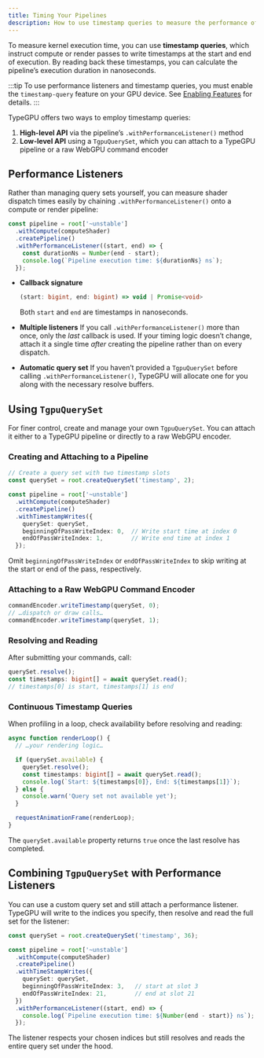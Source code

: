 ```yaml
---
title: Timing Your Pipelines
description: How to use timestamp queries to measure the performance of your pipelines.
---
```


To measure kernel execution time, you can use **timestamp queries**, which instruct compute or render passes to write timestamps at the start and end of execution. By reading back these timestamps, you can calculate the pipeline’s execution duration in nanoseconds.

:::tip
To use performance listeners and timestamp queries, you must enable the `timestamp-query` feature on your GPU device. See [Enabling Features](/TypeGPU/fundamentals/enabling-features) for details.
:::

TypeGPU offers two ways to employ timestamp queries:

1. **High-level API** via the pipeline’s `.withPerformanceListener()` method  
2. **Low-level API** using a `TgpuQuerySet`, which you can attach to a TypeGPU pipeline or a raw WebGPU command encoder

## Performance Listeners

Rather than managing query sets yourself, you can measure shader dispatch times easily by chaining `.withPerformanceListener()` onto a compute or render pipeline:

```ts
const pipeline = root['~unstable']
  .withCompute(computeShader)
  .createPipeline()
  .withPerformanceListener((start, end) => {
    const durationNs = Number(end - start);
    console.log(`Pipeline execution time: ${durationNs} ns`);
  });
````

* **Callback signature**

  ```ts
  (start: bigint, end: bigint) => void | Promise<void>
  ```

  Both `start` and `end` are timestamps in nanoseconds.

* **Multiple listeners**
  If you call `.withPerformanceListener()` more than once, only the *last* callback is used. If your timing logic doesn’t change, attach it a single time *after* creating the pipeline rather than on every dispatch.

* **Automatic query set**
  If you haven’t provided a `TgpuQuerySet` before calling `.withPerformanceListener()`, TypeGPU will allocate one for you along with the necessary resolve buffers.

## Using `TgpuQuerySet`

For finer control, create and manage your own `TgpuQuerySet`. You can attach it either to a TypeGPU pipeline or directly to a raw WebGPU encoder.

### Creating and Attaching to a Pipeline

```ts
// Create a query set with two timestamp slots
const querySet = root.createQuerySet('timestamp', 2);

const pipeline = root['~unstable']
  .withCompute(computeShader)
  .createPipeline()
  .withTimestampWrites({
    querySet: querySet,
    beginningOfPassWriteIndex: 0,  // Write start time at index 0
    endOfPassWriteIndex: 1,        // Write end time at index 1
  });
```

Omit `beginningOfPassWriteIndex` or `endOfPassWriteIndex` to skip writing at the start or end of the pass, respectively.

### Attaching to a Raw WebGPU Command Encoder

```ts
commandEncoder.writeTimestamp(querySet, 0);
// …dispatch or draw calls…
commandEncoder.writeTimestamp(querySet, 1);
```

### Resolving and Reading

After submitting your commands, call:

```ts
querySet.resolve();
const timestamps: bigint[] = await querySet.read();
// timestamps[0] is start, timestamps[1] is end
```

### Continuous Timestamp Queries

When profiling in a loop, check availability before resolving and reading:

```ts
async function renderLoop() {
  // …your rendering logic…

  if (querySet.available) {
    querySet.resolve();
    const timestamps: bigint[] = await querySet.read();
    console.log(`Start: ${timestamps[0]}, End: ${timestamps[1]}`);
  } else {
    console.warn('Query set not available yet');
  }

  requestAnimationFrame(renderLoop);
}
```

The `querySet.available` property returns `true` once the last resolve has completed.

## Combining `TgpuQuerySet` with Performance Listeners

You can use a custom query set and still attach a performance listener. TypeGPU will write to the indices you specify, then resolve and read the full set for the listener:

```ts
const querySet = root.createQuerySet('timestamp', 36);

const pipeline = root['~unstable']
  .withCompute(computeShader)
  .createPipeline()
  .withTimeStampWrites({
    querySet: querySet,
    beginningOfPassWriteIndex: 3,   // start at slot 3
    endOfPassWriteIndex: 21,        // end at slot 21
  })
  .withPerformanceListener((start, end) => {
    console.log(`Pipeline execution time: ${Number(end - start)} ns`);
  });
```

The listener respects your chosen indices but still resolves and reads the entire query set under the hood.
